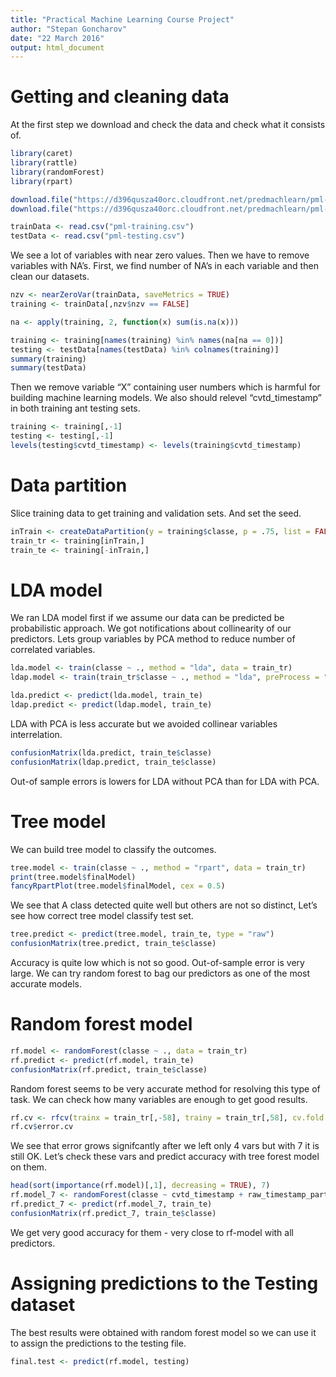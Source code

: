 ---
title: "Practical Machine Learning Course Project"
author: "Stepan Goncharov"
date: "22 March 2016"
output: html_document
---

# Getting and cleaning data
At the first step we download and check the data and check what it consists of.

```{r}
library(caret)
library(rattle)
library(randomForest)
library(rpart)

download.file("https://d396qusza40orc.cloudfront.net/predmachlearn/pml-training.csv", destfile = "pml-training.csv")
download.file("https://d396qusza40orc.cloudfront.net/predmachlearn/pml-testing.csv", destfile = "pml-testing.csv")

trainData <- read.csv("pml-training.csv")
testData <- read.csv("pml-testing.csv")
```

We see a lot of variables with near zero values. Then we have to remove variables with NA's. First, we find number of NA's in each variable and then clean our datasets.

```{r, results='hide', message=FALSE}
nzv <- nearZeroVar(trainData, saveMetrics = TRUE)
training <- trainData[,nzv$nzv == FALSE]

na <- apply(training, 2, function(x) sum(is.na(x)))

training <- training[names(training) %in% names(na[na == 0])]
testing <- testData[names(testData) %in% colnames(training)]
summary(training)
summary(testData)
```

Then we remove variable "X" containing user numbers which is harmful for building machine learning models. We also should relevel "cvtd_timestamp" in both training ant testing sets.

```{r, results='hide', message=FALSE}
training <- training[,-1]
testing <- testing[,-1]
levels(testing$cvtd_timestamp) <- levels(training$cvtd_timestamp)
```

# Data partition

Slice training data to get training and validation sets. And set the seed.

```{r, results='hide', message=FALSE}
inTrain <- createDataPartition(y = training$classe, p = .75, list = FALSE)
train_tr <- training[inTrain,]
train_te <- training[-inTrain,]
```

# LDA model

We ran LDA model first if we assume our data can be predicted be probabilistic approach. We got notifications about collinearity of our predictors. Lets group variables by PCA method to reduce number of correlated variables.

```{r, results='hide', warning=FALSE}
lda.model <- train(classe ~ ., method = "lda", data = train_tr)
ldap.model <- train(train_tr$classe ~ ., method = "lda", preProcess = "pca", data = train_tr)

lda.predict <- predict(lda.model, train_te)
ldap.predict <- predict(ldap.model, train_te)
```

LDA with PCA is less accurate but we avoided collinear variables interrelation.

```{r}
confusionMatrix(lda.predict, train_te$classe)
confusionMatrix(ldap.predict, train_te$classe)
```

Out-of sample errors is lowers for LDA without PCA than for LDA with PCA.

# Tree model

We can build tree model to classify the outcomes.

```{r}
tree.model <- train(classe ~ ., method = "rpart", data = train_tr)
print(tree.model$finalModel)
fancyRpartPlot(tree.model$finalModel, cex = 0.5)
```

We see that A class detected quite well but others are not so distinct, Let's see how correct tree model classify test set.

```{r}
tree.predict <- predict(tree.model, train_te, type = "raw")
confusionMatrix(tree.predict, train_te$classe)
```

Accuracy is quite low which is not so good. Out-of-sample error is very large. We can try random forest to bag our predictors as one of the most accurate models.

# Random forest model

```{r}
rf.model <- randomForest(classe ~ ., data = train_tr)
rf.predict <- predict(rf.model, train_te)
confusionMatrix(rf.predict, train_te$classe)
```

Random forest seems to be very accurate method for resolving this type of task.
We can check how many variables are enough to get good results.

```{r}
rf.cv <- rfcv(trainx = train_tr[,-58], trainy = train_tr[,58], cv.fold = 10)
rf.cv$error.cv
```

We see that error grows signifcantly after we left only 4 vars but with 7 it is still OK. Let's check these vars and predict accuracy with tree forest model on them.

```{r}
head(sort(importance(rf.model)[,1], decreasing = TRUE), 7)
rf.model_7 <- randomForest(classe ~ cvtd_timestamp + raw_timestamp_part_1 + num_window + roll_belt + yaw_belt + pitch_forearm + magnet_dumbbell_y, data = train_tr)
rf.predict_7 <- predict(rf.model_7, train_te)
confusionMatrix(rf.predict_7, train_te$classe)
```

We get very good accuracy for them - very close to rf-model with all predictors.

# Assigning predictions to the Testing dataset

The best results were obtained with random forest model so we can use it to assign the predictions to the testing file.

```{r, results='hide', message=FALSE}
final.test <- predict(rf.model, testing)
```
